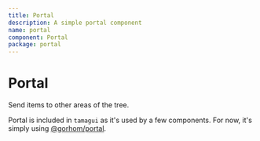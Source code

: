 ```yaml
---
title: Portal
description: A simple portal component
name: portal
component: Portal
package: portal
---
```


# Portal

<Description>Send items to other areas of the tree.</Description>

<InstallBanner name="@tamagui/portal" />

Portal is included in `tamagui` as it's used by a few components. For now, it's simply using [@gorhom/portal](https://github.com/gorhom/react-native-portal).
